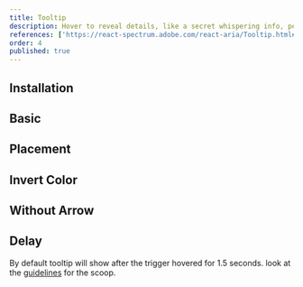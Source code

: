 ```yaml
---
title: Tooltip
description: Hover to reveal details, like a secret whispering info, perfect for extra hints or help where needed.
references: ['https://react-spectrum.adobe.com/react-aria/Tooltip.html#props']
order: 4
published: true
---
```


## Installation
<Install component='tooltip' />

## Basic
<Demo center component='overlays/tooltip/tooltip-demo' />

## Placement
<Demo center component='overlays/tooltip/tooltip-placement-demo' />

## Invert Color
<Demo center component='overlays/tooltip/tooltip-variant-demo' />

## Without Arrow
<Demo center component='overlays/tooltip/tooltip-without-arrow-demo' />

## Delay
By default tooltip will show after the trigger hovered for 1.5 seconds. look at the [guidelines](https://spectrum.adobe.com/page/tooltip/#Immediate-or-delayed-appearance) for the scoop.
<Demo center component='overlays/tooltip/tooltip-delay-demo' />
